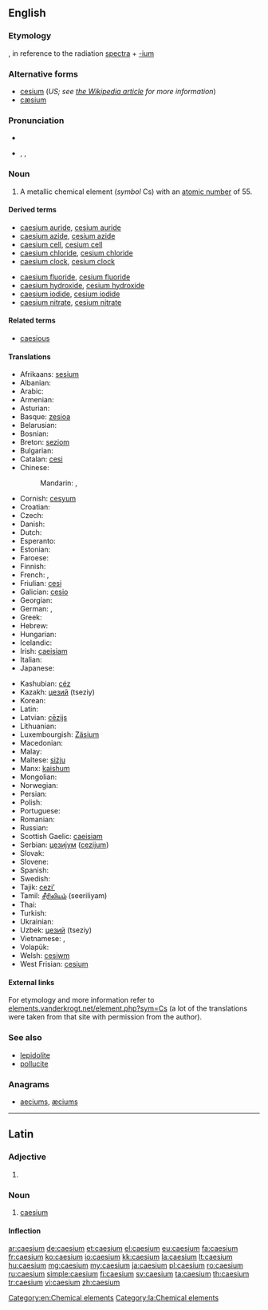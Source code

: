 ==English==
{{elements|Cs|xenon|Xe|barium|Ba}}

===Etymology===
{{etyl|la}} {{term|caesius||sky-blue}}, in reference to the radiation [[spectra]] + [[-ium]]

===Alternative forms===
* [[cesium]] (''US; see [[w:Caesium|the Wikipedia article]] for more information'')
* [[cæsium]]

===Pronunciation===
* {{audio|En-us-caesium.ogg|audio (US)}}
* {{enPR|sē'zēəm}}, {{IPA|/ˈsiːziəm/}}, {{X-SAMPA|/"si:zi@m/}}

===Noun===
{{en-noun|-}}
{{wikipedia}}

# A metallic chemical element (''symbol'' Cs) with an [[atomic number]] of 55.

====Derived terms====
{{der-top}}
* [[caesium auride]], [[cesium auride]]
* [[caesium azide]], [[cesium azide]]
* [[caesium cell]], [[cesium cell]]
* [[caesium chloride]], [[cesium chloride]]
* [[caesium clock]], [[cesium clock]]
{{der-mid}}
* [[caesium fluoride]], [[cesium fluoride]]
* [[caesium hydroxide]], [[cesium hydroxide]]
* [[caesium iodide]], [[cesium iodide]]
* [[caesium nitrate]], [[cesium nitrate]]
{{der-bottom}}

====Related terms====
* [[caesious]]

====Translations====
{{trans-top|a metallic chemical element}}
* Afrikaans: [[sesium]]
* Albanian: {{t+|sq|cezium|xs=Albanian}}
* Arabic: {{t|ar|سيزيوم|m|tr=sízyum|sc=Arab}}
* Armenian: {{t|hy|ցեզիում|tr=cʿezium}}
* Asturian: {{t|ast|cesiu|m}}
* Basque: [[zesioa]]
* Belarusian: {{t|be|цэзiй|m|tr=cézij}}
* Bosnian: {{t-|bs|cezij}}
* Breton: [[seziom]]
* Bulgarian: {{t-|bg|цезий|m|tr=cézij}}
* Catalan: [[cesi]]
* Chinese:
*: Mandarin: {{t|zh|銫|sc=Hani}}, {{t|zh|铯|tr=sè|sc=Hani}}
* Cornish: [[cesyum]]
* Croatian: {{t+|hr|cezij}}
* Czech: {{t+|cs|cesium}}
* Danish: {{t-|da|cæsium}}
* Dutch: {{t+|nl|cesium|n}}
* Esperanto: {{t-|eo|cezio|xs=Esperanto}}
* Estonian: {{t-|et|tseesium}}
* Faroese: {{t-|fo|cæsium|xs=Faroese}}
* Finnish: {{t+|fi|cesium}}
* French: {{t|fr|césium|m}}, {{t|fr|cæsium|m}} <!--source: Petit Larousse, 1989-->
* Friulian: [[cesi]]
* Galician: [[cesio]]
* Georgian: {{t|ka|ცეზიუმი|tr=tseziumi}}
* German: {{t|de|Cäsium|n}}, {{t|de|Zäsium|n}}
* Greek: {{t+|el|καίσιο|n|tr=kaísio}}
* Hebrew: {{t+|he|צזיום|tr=tsezyum}}
* Hungarian: {{t+|hu|cézium}}
* Icelandic: {{t+|is|sesín}}
* Irish: [[caeisiam]]
* Italian: {{t+|it|cesio|m}}
* Japanese: {{t+|ja|セシウム|tr=seshiumu}}
{{trans-mid}}
* Kashubian: [[céz]]
* Kazakh: [[цезий]] (tseziy)
* Korean: {{t|ko|세슘|tr=sesyum|sc=Kore}}
* Latin: {{t+|la|caesium}}
* Latvian: [[cēzijs]]
* Lithuanian: {{t+|lt|cezis|xs=Lithuanian}}
* Luxembourgish: [[Zäsium]]
* Macedonian: {{t|mk|цезиум|m|tr=cézium}}
* Malay: {{t-|ms|sesium|xs=Malay}}
* Maltese: [[siżju]]
* Manx: [[kaishum]]
* Mongolian: {{t|mn|цези|tr=tsézi|sc=Cyrl}}
* Norwegian: {{t-|no|cesium}}
* Persian: {{t|fa|سزیم|sc=fa-Arab}}
* Polish: {{t+|pl|cez|m}}
* Portuguese: {{t+|pt|césio}}
* Romanian: {{t+|ro|cesiu|n}}
* Russian: {{t+|ru|цезий|m|tr=cézij}}
* Scottish Gaelic: [[caeisiam]]
* Serbian: [[цезиjум]] ([[cezijum]]) {{m}}
* Slovak: {{t-|sk|cézium}}
* Slovene: {{t+|sl|cezij}}
* Spanish: {{t+|es|cesio|m}}
* Swedish: {{t+|sv|cesium|n}}
* Tajik: [[cezi']]
* Tamil: [[சீரிலியம்]] (seeriliyam)
* Thai: {{t|th|ซีเซียม|tr=sīsiam|sc=Thai}}
* Turkish: {{t+|tr|sezyum}}
* Ukrainian: {{t|uk|цезiй|m|tr=cézij}}
* Uzbek: [[цезий]] (tseziy)
* Vietnamese: {{t|vi|xezi}}, {{t|vi|xêzi}}
* Volapük: {{t|vo|zäsin}}
* Welsh: [[cesiwm]]
* West Frisian: [[cesium]]
{{trans-bottom}}

====External links====
For etymology and more information refer to [http://elements.vanderkrogt.net/element.php?sym=Cs elements.vanderkrogt.net/element.php?sym=Cs] (a lot of the translations were taken from that site with permission from the author).

===See also===
* [[lepidolite]]
* [[pollucite]]

===Anagrams===
* [[aeciums#English|aeciums]], [[æciums#English|æciums]]

[[Category:en:Chemical elements]]

----

==Latin==
{{wikipedia|lang=la}}

===Adjective===
{{la-adj-form|caesium}}

# {{inflection of|caesius|caesius|nom|n|s|lang=la}}

===Noun===
{{la-noun|caesium|caesii|caesiī|n|second}}

# [[#English|caesium]]

====Inflection====
{{la-decl-2nd-N|caesi}}

[[Category:la:Chemical elements]]

[[ar:caesium]]
[[de:caesium]]
[[et:caesium]]
[[el:caesium]]
[[eu:caesium]]
[[fa:caesium]]
[[fr:caesium]]
[[ko:caesium]]
[[io:caesium]]
[[kk:caesium]]
[[la:caesium]]
[[lt:caesium]]
[[hu:caesium]]
[[mg:caesium]]
[[my:caesium]]
[[ja:caesium]]
[[pl:caesium]]
[[ro:caesium]]
[[ru:caesium]]
[[simple:caesium]]
[[fi:caesium]]
[[sv:caesium]]
[[ta:caesium]]
[[th:caesium]]
[[tr:caesium]]
[[vi:caesium]]
[[zh:caesium]]